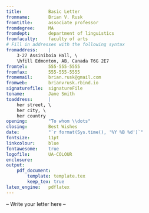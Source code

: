 ```yaml
---
title:          Basic Letter
fromname:       Brian V. Rusk
fromtitle:      associate professor
fromdegree:     MA
fromdept:       department of linguistics
fromfaculty:    faculty of arts
# Fill in addresses with the following syntax
fromaddress:    | 
    3-27 Assiniboia Hall, \
    \hfill Edmonton, AB, Canada T6G 2E7
fromtel:        555-555-5555
fromfax:        555-555-5555
fromemail:      brian.rusk@gmail.com
fromweb:        brianvrusk.rbind.io
signaturefile:  signatureFile
toname:         Jane Smith
toaddress:      |
    her street, \
    her city, \
    her country
opening:        "To whom \\dots"
closing:        Best Wishes
date:           "`r format(Sys.time(), '%Y %B %d')`"
fontsize:       11pt
linkcolour:     blue
fontawesome:    true
logofile:       UA-COLOUR
enclosure:      
output: 
    pdf_document:
        template: template.tex
        keep_tex: true
latex_engine:   pdflatex
---
```


-- Write your letter here -- 
